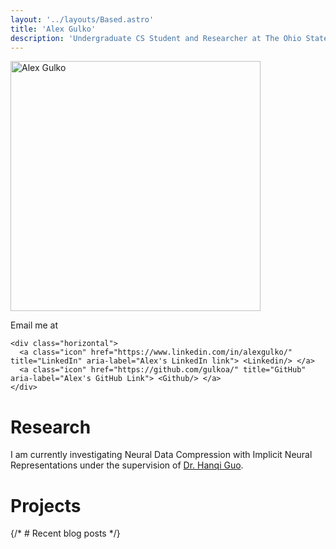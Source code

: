 ```yaml
---
layout: '../layouts/Based.astro'
title: 'Alex Gulko'
description: 'Undergraduate CS Student and Researcher at The Ohio State University who is doing research in Neural Data Compression with Implicit Neural Representations'
---
```



<Heading title="Alex Gulko" subtitle="Undergraduate CS Student and Researcher at The Ohio State University">
  <Img filename="alex.png" alt="Alex Gulko" width="400" loading="eager" class="padding" scales/>
  <p slot="right">
    Email me at <Obfuscator encoded="WVd4bGVFQm5kV3hyYnk1dVpYUT0=" iterations={2} originalLength={14}/>

    <div class="horizontal">
      <a class="icon" href="https://www.linkedin.com/in/alexgulko/" title="LinkedIn" aria-label="Alex's LinkedIn link"> <Linkedin/> </a>
      <a class="icon" href="https://github.com/gulkoa/" title="GitHub" aria-label="Alex's GitHub Link"> <Github/> </a>
    </div>
  </p>
</Heading>

# Research
I am currently investigating Neural Data Compression with Implicit Neural Representations under the supervision of [Dr. Hanqi Guo](https://hguo.github.io/).

# Projects
<ProjectGallery />

{/* # Recent blog posts */}



